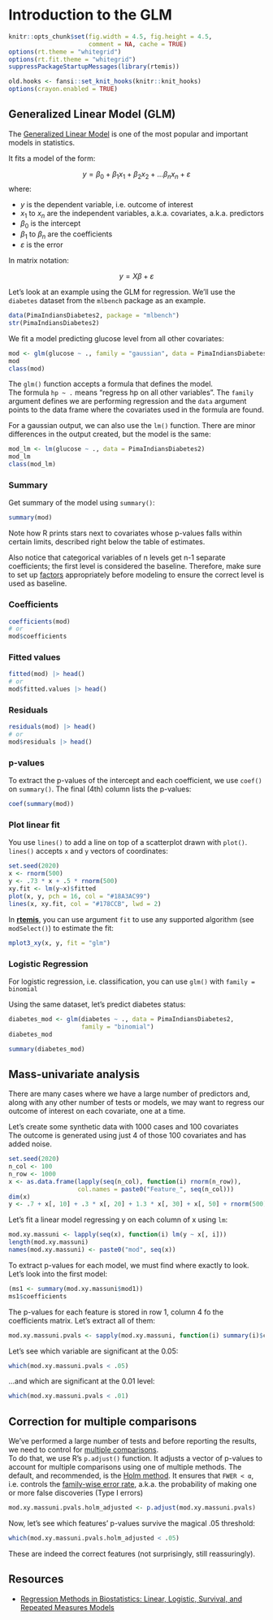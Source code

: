 # Introduction to the GLM {#glm}

```r
knitr::opts_chunk$set(fig.width = 4.5, fig.height = 4.5,
                      comment = NA, cache = TRUE)
options(rt.theme = "whitegrid")
options(rt.fit.theme = "whitegrid")
suppressPackageStartupMessages(library(rtemis))
```

```r
old.hooks <- fansi::set_knit_hooks(knitr::knit_hooks)
options(crayon.enabled = TRUE)
```

## Generalized Linear Model (GLM)

The [Generalized Linear Model](https://en.wikipedia.org/wiki/Generalized_linear_model) is one of the most popular and important models in statistics.  

It fits a model of the form:

$$y = β_0 + β_1 x_1 + β_2 x_2 + ... β_n x_n + ε$$
where: 

- $y$ is the dependent variable, i.e. outcome of interest
- $x_1$ to $x_n$ are the independent variables, a.k.a. covariates, a.k.a. predictors
- $β_0$ is the intercept
- $β_1$ to $β_n$ are the coefficients
- $ε$ is the error

In matrix notation:

$$y = Χβ + ε$$

Let's look at an example using the GLM for regression. We'll use the `diabetes` dataset from the `mlbench` package as an example.

```r
data(PimaIndiansDiabetes2, package = "mlbench")
str(PimaIndiansDiabetes2)
```

We fit a model predicting glucose level from all other covariates:

```r
mod <- glm(glucose ~ ., family = "gaussian", data = PimaIndiansDiabetes2)
mod
class(mod)
```

The `glm()` function accepts a formula that defines the model.  
The formula `hp ~ .` means "regress hp on all other variables". The `family` argument defines we are performing regression and the `data` argument points to the data frame where the covariates used in the formula are found.

For a gaussian output, we can also use the `lm()` function. There are minor differences in the output created, but the model is the same:

```r
mod_lm <- lm(glucose ~ ., data = PimaIndiansDiabetes2)
mod_lm
class(mod_lm)
```

### Summary

Get summary of the model using `summary()`:

```r
summary(mod)
```

Note how R prints stars next to covariates whose p-values falls within certain limits, described right below the table of estimates.  

Also notice that categorical variables of n levels get n-1 separate coefficients; the first level is considered the baseline. Therefore, make sure to set up [factors](#factors) appropriately before modeling to ensure the correct level is used as baseline.

### Coefficients

```r
coefficients(mod)
# or
mod$coefficients
```

### Fitted values

```r
fitted(mod) |> head()
# or
mod$fitted.values |> head()
```

### Residuals

```r
residuals(mod) |> head()
# or
mod$residuals |> head()
```

### p-values

To extract the p-values of the intercept and each coefficient, we use `coef()` on `summary()`. The final (4th) column lists the p-values:

```r
coef(summary(mod))
```

### Plot linear fit

You use `lines()` to add a line on top of a scatterplot drawn with `plot()`.  
`lines()` accepts `x` and `y` vectors of coordinates:

```r
set.seed(2020)
x <- rnorm(500)
y <- .73 * x + .5 * rnorm(500)
xy.fit <- lm(y~x)$fitted
plot(x, y, pch = 16, col = "#18A3AC99")
lines(x, xy.fit, col = "#178CCB", lwd = 2)
```

In [**rtemis**](https://rtemis.lambdamd.org/), you can use argument `fit` to use any supported algorithm (see `modSelect()`) to estimate the fit:

```r
mplot3_xy(x, y, fit = "glm")
```

### Logistic Regression

For logistic regression, i.e. classification, you can use `glm()` with `family = binomial`

Using the same dataset, let's predict diabetes status:

```r
diabetes_mod <- glm(diabetes ~ ., data = PimaIndiansDiabetes2, 
                    family = "binomial")
diabetes_mod
```

```r
summary(diabetes_mod)
```

## Mass-univariate analysis

There are many cases where we have a large number of predictors and, along with any other number of tests or models, we may want to regress our outcome of interest on each covariate, one at a time.  

Let's create some synthetic data with 1000 cases and 100 covariates  
The outcome is generated using just 4 of those 100 covariates and has added noise.

```r
set.seed(2020)
n_col <- 100
n_row <- 1000
x <- as.data.frame(lapply(seq(n_col), function(i) rnorm(n_row)),
                   col.names = paste0("Feature_", seq(n_col)))
dim(x)
y <- .7 + x[, 10] + .3 * x[, 20] + 1.3 * x[, 30] + x[, 50] + rnorm(500)
```

Let's fit a linear model regressing y on each column of x using `lm`:

```r
mod.xy.massuni <- lapply(seq(x), function(i) lm(y ~ x[, i]))
length(mod.xy.massuni)
names(mod.xy.massuni) <- paste0("mod", seq(x))
```

To extract p-values for each model, we must find where exactly to look.  
Let's look into the first model:

```r
(ms1 <- summary(mod.xy.massuni$mod1))
ms1$coefficients
```

The p-values for each feature is stored in row 1, column 4 fo the coefficients matrix. Let's extract all of them:

```r
mod.xy.massuni.pvals <- sapply(mod.xy.massuni, function(i) summary(i)$coefficients[2, 4])
```

Let's see which variable are significant at the 0.05:

```r
which(mod.xy.massuni.pvals < .05)
```

...and which are significant at the 0.01 level:

```r
which(mod.xy.massuni.pvals < .01)
```

## Correction for multiple comparisons

We've performed a large number of tests and before reporting the results, we need to control for [multiple comparisons](https://en.wikipedia.org/wiki/Multiple_comparisons_problem).  
To do that, we use R's `p.adjust()` function. It adjusts a vector of p-values to account for multiple comparisons using one of multiple methods. The default, and recommended, is the [Holm method](https://en.wikipedia.org/wiki/Holm%E2%80%93Bonferroni_method). It ensures that `FWER < α`, i.e. controls the [family-wise error rate](https://en.wikipedia.org/wiki/Family-wise_error_rate), a.k.a. the probability of making one or more false discoveries (Type I errors) 

```r
mod.xy.massuni.pvals.holm_adjusted <- p.adjust(mod.xy.massuni.pvals)
```

Now, let's see which features' p-values survive the magical .05 threshold:

```r
which(mod.xy.massuni.pvals.holm_adjusted < .05)
```

These are indeed the correct features (not surprisingly, still reassuringly).

## Resources {#glmresources}

- [Regression Methods in Biostatistics: Linear, Logistic, Survival, and Repeated Measures Models](https://regression.ucsf.edu/)
